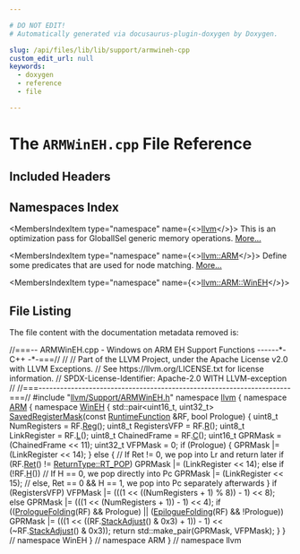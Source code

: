 ```yaml
---

# DO NOT EDIT!
# Automatically generated via docusaurus-plugin-doxygen by Doxygen.

slug: /api/files/lib/lib/support/armwineh-cpp
custom_edit_url: null
keywords:
  - doxygen
  - reference
  - file

---
```





# The `ARMWinEH.cpp` File Reference

<DoxygenPage pluginConfig={pluginConfig}>



## Included Headers

<IncludesList>
<IncludesListItem
  filePath="llvm/Support/ARMWinEH.h"
  permalink="/docs/api/files/include/include/llvm/include/llvm/support/armwineh-h"
  isLocal="true" />
</IncludesList>

## Namespaces Index

<MembersIndex>

<MembersIndexItem
  type="namespace"
  name={<><a href="/docs/api/namespaces/llvm">llvm</a></>}>
This is an optimization pass for GlobalISel generic memory operations. <a href="/docs/api/namespaces/llvm/#details">More...</a>
</MembersIndexItem>

<MembersIndexItem
  type="namespace"
  name={<><a href="/docs/api/namespaces/llvm/arm">llvm::ARM</a></>}>
Define some predicates that are used for node matching. <a href="/docs/api/namespaces/llvm/arm/#details">More...</a>
</MembersIndexItem>

<MembersIndexItem
  type="namespace"
  name={<><a href="/docs/api/namespaces/llvm/arm/wineh">llvm::ARM::WinEH</a></>}>
</MembersIndexItem>

</MembersIndex>


## File Listing

The file content with the documentation metadata removed is:

<ProgramListing>

<Link id="l00001" /><CodeLine lineNumber="1"><Highlight kind="comment">//===-- ARMWinEH.cpp - Windows on ARM EH Support Functions ------&#42;- C++ -&#42;-===//</Highlight><Highlight kind="normal"></Highlight></CodeLine>
<Link id="l00002" /><CodeLine lineNumber="2"><Highlight kind="normal"></Highlight><Highlight kind="comment">//</Highlight><Highlight kind="normal"></Highlight></CodeLine>
<Link id="l00003" /><CodeLine lineNumber="3"><Highlight kind="normal"></Highlight><Highlight kind="comment">// Part of the LLVM Project, under the Apache License v2.0 with LLVM Exceptions.</Highlight><Highlight kind="normal"></Highlight></CodeLine>
<Link id="l00004" /><CodeLine lineNumber="4"><Highlight kind="normal"></Highlight><Highlight kind="comment">// See https://llvm.org/LICENSE.txt for license information.</Highlight><Highlight kind="normal"></Highlight></CodeLine>
<Link id="l00005" /><CodeLine lineNumber="5"><Highlight kind="normal"></Highlight><Highlight kind="comment">// SPDX-License-Identifier: Apache-2.0 WITH LLVM-exception</Highlight><Highlight kind="normal"></Highlight></CodeLine>
<Link id="l00006" /><CodeLine lineNumber="6"><Highlight kind="normal"></Highlight><Highlight kind="comment">//</Highlight><Highlight kind="normal"></Highlight></CodeLine>
<Link id="l00007" /><CodeLine lineNumber="7"><Highlight kind="normal"></Highlight><Highlight kind="comment">//===----------------------------------------------------------------------===//</Highlight><Highlight kind="normal"></Highlight></CodeLine>
<Link id="l00008" /><CodeLine lineNumber="8"><Highlight kind="normal"></Highlight></CodeLine>
<Link id="l00009" /><CodeLine lineNumber="9"><Highlight kind="normal"></Highlight><Highlight kind="preprocessor">#include &quot;<a href="/docs/api/files/include/include/llvm/include/llvm/support/armwineh-h">llvm/Support/ARMWinEH.h</a>&quot;</Highlight><Highlight kind="normal"></Highlight></CodeLine>
<Link id="l00010" /><CodeLine lineNumber="10"><Highlight kind="normal"></Highlight></CodeLine>
<Link id="l00011" /><CodeLine lineNumber="11"><Highlight kind="normal"></Highlight><Highlight kind="keyword">namespace </Highlight><Highlight kind="normal"><a href="/docs/api/namespaces/llvm">llvm</a> &#123;</Highlight></CodeLine>
<Link id="l00012" /><CodeLine lineNumber="12"><Highlight kind="normal"></Highlight><Highlight kind="keyword">namespace </Highlight><Highlight kind="normal"><a href="/docs/api/namespaces/llvm/arm">ARM</a> &#123;</Highlight></CodeLine>
<Link id="l00013" /><CodeLine lineNumber="13"><Highlight kind="normal"></Highlight><Highlight kind="keyword">namespace </Highlight><Highlight kind="normal"><a href="/docs/api/namespaces/llvm/arm/wineh">WinEH</a> &#123;</Highlight></CodeLine>
<Link id="l00014" /><CodeLine lineNumber="14" lineLink="/docs/api/namespaces/llvm/arm/wineh/#a6249bf4eca2396a8bfde962a65a661bb"><Highlight kind="normal">std::pair&lt;uint16&#95;t, uint32&#95;t&gt; <a href="/docs/api/namespaces/llvm/arm/wineh/#a6249bf4eca2396a8bfde962a65a661bb">SavedRegisterMask</a>(</Highlight><Highlight kind="keyword">const</Highlight><Highlight kind="normal"> <a href="/docs/api/classes/llvm/arm/wineh/runtimefunction">RuntimeFunction</a> &amp;RF,</Highlight></CodeLine>
<Link id="l00015" /><CodeLine lineNumber="15"><Highlight kind="normal">                                                </Highlight><Highlight kind="keywordtype">bool</Highlight><Highlight kind="normal"> Prologue) &#123;</Highlight></CodeLine>
<Link id="l00016" /><CodeLine lineNumber="16"><Highlight kind="normal">  uint8&#95;t NumRegisters = RF.<a href="/docs/api/classes/llvm/arm/wineh/runtimefunction/#a1475ab1a5cfef4363310b4b168ac3f5a">Reg</a>();</Highlight></CodeLine>
<Link id="l00017" /><CodeLine lineNumber="17"><Highlight kind="normal">  uint8&#95;t RegistersVFP = RF.<a href="/docs/api/classes/llvm/arm/wineh/runtimefunction/#a266444653b4abae6042b825b69472f43">R</a>();</Highlight></CodeLine>
<Link id="l00018" /><CodeLine lineNumber="18"><Highlight kind="normal">  uint8&#95;t LinkRegister = RF.<a href="/docs/api/classes/llvm/arm/wineh/runtimefunction/#a2df4a184a2540941ab26d6fc674fb89a">L</a>();</Highlight></CodeLine>
<Link id="l00019" /><CodeLine lineNumber="19"><Highlight kind="normal">  uint8&#95;t ChainedFrame = RF.<a href="/docs/api/classes/llvm/arm/wineh/runtimefunction/#a7de418235442473079cb6f6aa4f43026">C</a>();</Highlight></CodeLine>
<Link id="l00020" /><CodeLine lineNumber="20"><Highlight kind="normal"></Highlight></CodeLine>
<Link id="l00021" /><CodeLine lineNumber="21"><Highlight kind="normal">  uint16&#95;t GPRMask = (ChainedFrame &lt;&lt; 11);</Highlight></CodeLine>
<Link id="l00022" /><CodeLine lineNumber="22"><Highlight kind="normal">  uint32&#95;t VFPMask = 0;</Highlight></CodeLine>
<Link id="l00023" /><CodeLine lineNumber="23"><Highlight kind="normal"></Highlight></CodeLine>
<Link id="l00024" /><CodeLine lineNumber="24"><Highlight kind="normal">  </Highlight><Highlight kind="keywordflow">if</Highlight><Highlight kind="normal"> (Prologue) &#123;</Highlight></CodeLine>
<Link id="l00025" /><CodeLine lineNumber="25"><Highlight kind="normal">    GPRMask |= (LinkRegister &lt;&lt; 14);</Highlight></CodeLine>
<Link id="l00026" /><CodeLine lineNumber="26"><Highlight kind="normal">  &#125; </Highlight><Highlight kind="keywordflow">else</Highlight><Highlight kind="normal"> &#123;</Highlight></CodeLine>
<Link id="l00027" /><CodeLine lineNumber="27"><Highlight kind="normal">    </Highlight><Highlight kind="comment">// If Ret != 0, we pop into Lr and return later</Highlight><Highlight kind="normal"></Highlight></CodeLine>
<Link id="l00028" /><CodeLine lineNumber="28"><Highlight kind="normal">    </Highlight><Highlight kind="keywordflow">if</Highlight><Highlight kind="normal"> (RF.<a href="/docs/api/classes/llvm/arm/wineh/runtimefunction/#ab9efc762fd3ae7a8e8add95799386d8f">Ret</a>() != <a href="/docs/api/namespaces/llvm/arm/wineh/#aeb1849a948db3f783d1598b797186c4aa9e47e908ef3b502b5758ff7280e6a068">ReturnType::RT&#95;POP</a>)</Highlight></CodeLine>
<Link id="l00029" /><CodeLine lineNumber="29"><Highlight kind="normal">      GPRMask |= (LinkRegister &lt;&lt; 14);</Highlight></CodeLine>
<Link id="l00030" /><CodeLine lineNumber="30"><Highlight kind="normal">    </Highlight><Highlight kind="keywordflow">else</Highlight><Highlight kind="normal"> </Highlight><Highlight kind="keywordflow">if</Highlight><Highlight kind="normal"> (!RF.<a href="/docs/api/classes/llvm/arm/wineh/runtimefunction/#af806966e3f89b479ce3e4225cbcdb44f">H</a>()) </Highlight><Highlight kind="comment">// If H == 0, we pop directly into Pc</Highlight><Highlight kind="normal"></Highlight></CodeLine>
<Link id="l00031" /><CodeLine lineNumber="31"><Highlight kind="normal">      GPRMask |= (LinkRegister &lt;&lt; 15);</Highlight></CodeLine>
<Link id="l00032" /><CodeLine lineNumber="32"><Highlight kind="normal">    </Highlight><Highlight kind="comment">// else, Ret == 0 &amp;&amp; H == 1, we pop into Pc separately afterwards</Highlight><Highlight kind="normal"></Highlight></CodeLine>
<Link id="l00033" /><CodeLine lineNumber="33"><Highlight kind="normal">  &#125;</Highlight></CodeLine>
<Link id="l00034" /><CodeLine lineNumber="34"><Highlight kind="normal"></Highlight></CodeLine>
<Link id="l00035" /><CodeLine lineNumber="35"><Highlight kind="normal">  </Highlight><Highlight kind="keywordflow">if</Highlight><Highlight kind="normal"> (RegistersVFP)</Highlight></CodeLine>
<Link id="l00036" /><CodeLine lineNumber="36"><Highlight kind="normal">    VFPMask |= (((1 &lt;&lt; ((NumRegisters + 1) % 8)) - 1) &lt;&lt; 8);</Highlight></CodeLine>
<Link id="l00037" /><CodeLine lineNumber="37"><Highlight kind="normal">  </Highlight><Highlight kind="keywordflow">else</Highlight><Highlight kind="normal"></Highlight></CodeLine>
<Link id="l00038" /><CodeLine lineNumber="38"><Highlight kind="normal">    GPRMask |= (((1 &lt;&lt; (NumRegisters + 1)) - 1) &lt;&lt; 4);</Highlight></CodeLine>
<Link id="l00039" /><CodeLine lineNumber="39"><Highlight kind="normal"></Highlight></CodeLine>
<Link id="l00040" /><CodeLine lineNumber="40"><Highlight kind="normal">  </Highlight><Highlight kind="keywordflow">if</Highlight><Highlight kind="normal"> ((<a href="/docs/api/namespaces/llvm/arm/wineh/#a6965acfec7c5ad1fc08d817422bf3419">PrologueFolding</a>(RF) &amp;&amp; Prologue) || (<a href="/docs/api/namespaces/llvm/arm/wineh/#a431bf441802854857ff3a71232b0e08a">EpilogueFolding</a>(RF) &amp;&amp; !Prologue))</Highlight></CodeLine>
<Link id="l00041" /><CodeLine lineNumber="41"><Highlight kind="normal">    GPRMask |= (((1 &lt;&lt; ((RF.<a href="/docs/api/classes/llvm/arm/wineh/runtimefunction/#ae3395b83c55bd385b4ff4e2cd25f8bee">StackAdjust</a>() &amp; 0x3) + 1)) - 1)</Highlight></CodeLine>
<Link id="l00042" /><CodeLine lineNumber="42"><Highlight kind="normal">                &lt;&lt; (~RF.<a href="/docs/api/classes/llvm/arm/wineh/runtimefunction/#ae3395b83c55bd385b4ff4e2cd25f8bee">StackAdjust</a>() &amp; 0x3));</Highlight></CodeLine>
<Link id="l00043" /><CodeLine lineNumber="43"><Highlight kind="normal"></Highlight></CodeLine>
<Link id="l00044" /><CodeLine lineNumber="44"><Highlight kind="normal">  </Highlight><Highlight kind="keywordflow">return</Highlight><Highlight kind="normal"> std::make&#95;pair(GPRMask, VFPMask);</Highlight></CodeLine>
<Link id="l00045" /><CodeLine lineNumber="45"><Highlight kind="normal">&#125;</Highlight></CodeLine>
<Link id="l00046" /><CodeLine lineNumber="46"><Highlight kind="normal">&#125; </Highlight><Highlight kind="comment">// namespace WinEH</Highlight><Highlight kind="normal"></Highlight></CodeLine>
<Link id="l00047" /><CodeLine lineNumber="47"><Highlight kind="normal">&#125; </Highlight><Highlight kind="comment">// namespace ARM</Highlight><Highlight kind="normal"></Highlight></CodeLine>
<Link id="l00048" /><CodeLine lineNumber="48"><Highlight kind="normal">&#125; </Highlight><Highlight kind="comment">// namespace llvm</Highlight><Highlight kind="normal"></Highlight></CodeLine>
<Link id="l00049" /><CodeLine lineNumber="49"><Highlight kind="normal"></Highlight></CodeLine>

</ProgramListing>

</DoxygenPage>
